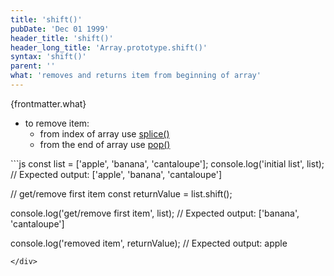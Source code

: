 ```yaml
---
title: 'shift()'
pubDate: 'Dec 01 1999'
header_title: 'shift()'
header_long_title: 'Array.prototype.shift()'
syntax: 'shift()'
parent: ''
what: 'removes and returns item from beginning of array'
---
```


{frontmatter.what}

- to remove item:
  - from index of array use [splice()](../splice-remove-item/)
  - from the end of array use [pop()](../pop/)

<div class="copy-to-clipboard-wrap" id="code-sample-01">
<CopyToClipboard id="code-sample-01"></CopyToClipboard>
```js
const list = ['apple', 'banana', 'cantaloupe'];
console.log('initial list', list);
// Expected output: ['apple', 'banana', 'cantaloupe']

// get/remove first item
const returnValue = list.shift();

console.log('get/remove first item', list);
// Expected output: ['banana', 'cantaloupe']

console.log('removed item', returnValue);
// Expected output: apple
```
</div>
